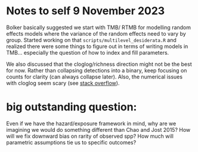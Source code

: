 # Notes to self 9 November 2023

Bolker basically suggested we start with TMB/ RTMB for modelling random effects models where the variance of the random effects need to vary by group. Started working on that `scripts/multilevel_desiderata.R` and realized there were some things to figure out in terms of writing models in TMB... especially the question of how to index and fill parameters. 

We also discussed that the cloglog/richness direction might not be the best for now. Rather than collapsing detections into a binary, keep focusing on counts for clarity (can always collapse later). Also, the numerical issues with cloglog seem scary (see [stack overflow](https://stackoverflow.com/a/77377770/8400969)). 

# big outstanding question:
Even if we have the hazard/exposure framework in mind, why are we imagining we would do something different than Chao and Jost 2015? How will we fix downward bias on rarity of observed spp? How much will parametric assumptions tie us to specific outcomes? 